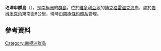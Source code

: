 {{coord|71|52|S|171|12|E|region:AQ_type:isle_source:gnis|display=title}}
'''珀澤申群島'''（{{lang-en|Possession Islands}}），是[[南極洲|南極洲]]的[[群島|群島]]，位於[[維多利亞地|維多利亞地]]的[[博克格雷溫克海岸|博克格雷溫克海岸]]，處於[[麥科米克角|麥科米克角]]東南面8公里，現時由[[南極條約體系|南極條約體系]]管理。

==參考資料==
{{usgs-gazetteer}}

{{DEFAULTSORT:Possession Islands}}
[[Category:南極洲群島|Category:南極洲群島]]


{{BorchgrevinkCoast-geo-stub}}